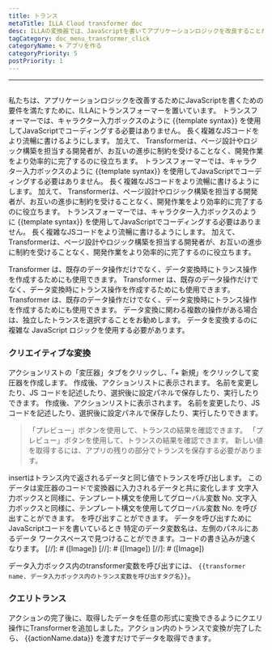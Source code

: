 ```yaml
---
title: トランス
metaTitle: ILLA Cloud transformer doc
desc: ILLAの変換器では、JavaScriptを書いてアプリケーションロジックを改良することができます。
tagCategory: doc_menu_transformer_click
categoryName: 🌀 アプリを作る
categoryPriority: 5
postPriority: 1
---
```


* * *

## <h2 hidden>トランス</h2>

私たちは、アプリケーションロジックを改善するためにJavaScriptを書くための要件を満たすために、ILLAにトランスフォーマーを置いています。 トランスフォーマーでは、キャラクター入力ボックスのように {{template syntax}} を使用してJavaScriptでコーディングする必要はありません。 長く複雑なJSコードをより流暢に書けるようにします。 加えて、 Transformerは、ページ設計やロジック構築を担当する開発者が、お互いの進歩に制約を受けることなく、開発作業をより効率的に完了するのに役立ちます。 トランスフォーマーでは、キャラクター入力ボックスのように {{template syntax}} を使用してJavaScriptでコーディングする必要はありません。 長く複雑なJSコードをより流暢に書けるようにします。 加えて、 Transformerは、ページ設計やロジック構築を担当する開発者が、お互いの進歩に制約を受けることなく、開発作業をより効率的に完了するのに役立ちます。 トランスフォーマーでは、キャラクター入力ボックスのように {{template syntax}} を使用してJavaScriptでコーディングする必要はありません。 長く複雑なJSコードをより流暢に書けるようにします。 加えて、 Transformerは、ページ設計やロジック構築を担当する開発者が、お互いの進歩に制約を受けることなく、開発作業をより効率的に完了するのに役立ちます。

Transformer は、既存のデータ操作だけでなく、データ変換時にトランス操作を作成するためにも使用できます。 Transformer は、既存のデータ操作だけでなく、データ変換時にトランス操作を作成するためにも使用できます。 Transformer は、既存のデータ操作だけでなく、データ変換時にトランス操作を作成するためにも使用できます。 データ変換に関わる複数の操作がある場合は、独立したトランスを選択することをお勧めします。 データを変換するのに複雑な JavaScript ロジックを使用する必要があります。

### クリエイティブな変換

アクションリストの「変圧器」タブをクリックし、「+ 新規」をクリックして変圧器を作成します。 作成後、アクションリストに表示されます。 名前を変更したり、JS コードを記述したり、選択後に設定パネルで保存したり、実行したりできます。 作成後、アクションリストに表示されます。 名前を変更したり、JS コードを記述したり、選択後に設定パネルで保存したり、実行したりできます。

> 「プレビュー」ボタンを使用して、トランスの結果を確認できます。 「プレビュー」ボタンを使用して、トランスの結果を確認できます。 新しい値を取得するには、アプリの残りの部分でトランスを保存する必要があります。

insertはトランス内で返されるデータと同じ値でトランスを呼び出します。 このデータは変圧器のコードで変換器に入力されるデータと共に変化します 文字入力ボックスと同様に、テンプレート構文を使用してグローバル変数 No. 文字入力ボックスと同様に、テンプレート構文を使用してグローバル変数 No. を呼び出すことができます。 を呼び出すことができます。 データを呼び出すためにJavaScriptコードを書いているとき 特定のデータ変数名は、左側のパネルにあるデータ ワークスペースで見つけることができます。コードの書き込みが速くなります。
[//]\: # ([Image])
[//]\: # ([Image])
[//]\: # ([Image])

データ入力ボックス内のtransformer変数を呼び出すには、 `{{transformer name. データ入力ボックス内のトランス変数を呼び出すタグ名}}`。

### クエリトランス

アクションの完了後に、取得したデータを任意の形式に変換できるようにクエリ操作にTransformerを追加しました。アクション内のトランスで変換が完了したら、 {{actionName.data}} を渡すだけでデータを取得できます。
